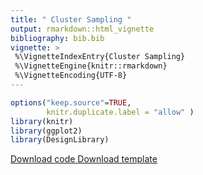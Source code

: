 ```yaml
---
title: " Cluster Sampling " 
output: rmarkdown::html_vignette
bibliography: bib.bib
vignette: >
 %\VignetteIndexEntry{Cluster Sampling}
 %\VignetteEngine{knitr::rmarkdown}
 %\VignetteEncoding{UTF-8}
---
```

              
```r
options("keep.source"=TRUE,
        knitr.duplicate.label = "allow" )
library(knitr)
library(ggplot2)
library(DesignLibrary)
```
              
<div class="btn-group">
  <a class="btn btn-primary" href="http://declaredesign.org/articles/cluster_sampling.R">
     <i class="fa fa-code" title = "Download code for design" fa-2x></i> Download code
  </a>
  <a class="btn btn-primary" href="http://declaredesign.org/articles/cluster_sampling_designer.RDS">
     <i class="fa fa-clipboard" title = "Download template for design" fa-2x></i> Download template
  </a> 
<!--
   <a class="btn btn-primary" href="http://shiny.declaredesign.org/inspector/?topic=cluster_sampling">
    <i class="fa fa-area-chart" title = "Go to the design inspector" fa-2x></i> Inspect design
  </a>
--> 
</div>
            
  



<!-- ```{r, code = designer_default_args_text(cluster_sampling_designer)} -->
<!-- ``` -->


<!-- ```{r, code = cluster_sampling_designer(code = TRUE)} -->
<!-- ``` -->


<!-- ```{r cluster_sampling_diagnosis,echo = FALSE} -->
<!--  diagnosis <- get_or_run_diagnosis(cluster_sampling_design, sims = 1000, bootstrap = FALSE) -->
<!--  knitr::kable(reshape_diagnosis(diagnosis, digits = 2)) -->
<!-- ``` -->



<!-- ```{r cluster_sampling_shiny_diagnosis,include = FALSE} -->
<!--  get_or_run_shiny_diagnosis(cluster_sampling_designer, 1000, bootstrap = FALSE) -->
<!-- ``` -->


<!-- ```{r,eval = FALSE} -->
<!-- diagnosis <- diagnose_design(cluster_sampling_design, sims = 1000, bootstrap = FALSE) -->
<!-- ``` -->


